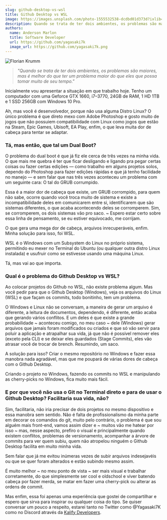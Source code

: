 ```yaml
---
slug: github-desktop-vs-wsl
title: Github Desktop vs WSL
image: https://images.unsplash.com/photo-1555532538-dcdbd01d373d?ixlib=rb-4.0.3&ixid=MnwxMjA3fDB8MHxwaG90by1wYWdlfHx8fGVufDB8fHx8&auto=format&fit=crop&w=964&q=80
description: Quando se trata de ter dois ambientes, os problemas são maiores, mas é melhor do que ter um problema maior do que eles que possa tomar muito de seu tempo.
authors:
  name: Anderson Marlon
  title: Software Developer
  url: https://github.com/yagasaki7k
  image_url: https://github.com/yagasaki7k.png
---
```


![](https://images.unsplash.com/photo-1555532538-dcdbd01d373d?ixlib=rb-4.0.3&ixid=MnwxMjA3fDB8MHxwaG90by1wYWdlfHx8fGVufDB8fHx8&auto=format&fit=crop&w=964&q=80 "Florian Krumm")

> _"Quando se trata de ter dois ambientes, os problemas são maiores, mas é melhor do que ter um problema maior do que eles que possa tomar muito de seu tempo."_

Inicialmente vou apresentar a situação em que trabalho hoje. Tenho um computador com uma Geforce GTX 1660, i7–3770, 24GB de RAM, 1 HD 1TB e 1 SSD 256GB com Windows 10 Pro.

Ah, mas você é desenvolvedor, porque não usa alguma Distro Linux?
O único problema é que direto mexo com Adobe Photoshop e gosto muito de jogos que não possuiem compatibilidade com Linux como jogos que estão na Steam, Epic Games, Ubisoft, EA Play, enfim, o que leva muita dor de cabeça para tentar se adaptar.

### Tá, mas então, que tal um Dual Boot?

O problema do dual boot é que já fiz ele cerca de três vezes na minha vida. O que mais me quebra é ter que ficar desligando e ligando pra pegar certas coisas ou fazer certas edições — como trabalho em alguns projetos solos, dependo do Photoshop para fazer edições rápidas e que já tenho facilidade no manejo — e sem falar que nas três vezes aconteceu um problema com um seguinte cara: O tal do GRUB corrumpido.

Essa é a maior dor de cabeça que existe, um GRUB corrompido, para quem não sabe, ocorre quando você troca muito de sistema e existe a incompatibilidade deles em comunicarem entre si, identificarem que são sistemas diferentes, o que acaba acontecendo deles se corromperem. Sim, se corromperem, os dois sistemas vão pro saco. ~ Espero estar certo sobre essa linha de pensamento, se eu estiver equivocado, me corrijam.

O que gera uma mega dor de cabeça, arquivos inrecuperáveis, enfim. Minha solução para isso, foi WSL.

WSL é o Windows com um Subsystem do Linux no próprio sistema, permitindo eu mexer no Terminal do Ubuntu (ou qualquer outra distro Linux instalada) e usufruir como se estivesse usando uma máquina Linux.

Tá, mas vai ao que importa.

### Qual é o problema do Github Desktop vs WSL?

Ao colocar projetos do Github no WSL, não existe problema algum. Mas você pedir para que o Github Desktop (Windows), veja os arquivos do Linux (WSL) e que façam os commits, todo bonitinho, tem um problema.

O Windows e Linux não se conversam, a maneira de gerar um arquivo é diferente, a leitura de documentos, dependendo, é diferente, então acaba que gerando vários conflitos. E um deles é que existe a grande probabilidade ~ aconteceu comigo, no meu caso ~ dele (Windows) gerar arquivos que jamais foram modificados ou criados e que só vão servir para poluir a aplicação e atrapalhar sua vida, já que não é possível remover eles (exceto pela CLI) e se deixar eles guardados (Stage Commits), eles vão atrasar você de trocar de brench. Resumindo, um saco.

A solução para isso? Criar o mesmo repositório no Windows e fazer essa manobra nada agradável, mas que me poupará de várias dores de cabeça com o Github Desktop.

Criando o projeto no Windows, fazendo os commits no WSL e manipulando as cherry-picks no Windows, fica muito mais fácil.

### E por que você não usa o Git no Terminal direto e para de usar o Github Desktop? Facilitaria sua vida, não?

Sim, facilitaria, não iria precisar de dois projetos no mesmo dispositivo e essa manobra sem sentido. Não é falta de profissionalismo da minha parte em decorar os comandos do git, muito pelo contrário, o problema é que sou alguém mais front-end, vamos assim dizer e ~ muitos vão me hatear por isso ~ mas, nesse aspecto, prefiro o visual e principalmente quando existem conflitos, problemas de versionamento, acompanhar a árvore de commits para ver quem subiu, quem não atropelou ninguém o Github Desktop facilita em muito minha vida.

Sem falar que já me evitou inúmeras vezes de subir arquivos indesejavéis ou que se quer foram alterados e estão subindo mesmo assim.

É muito melhor ~ no meu ponto de vista ~ ser mais visual e trabalhar corretamente, do que simplesmente ser cool e oldschool e viver batendo cabeça por fazer merda, se matar em fazer uma cherry-pick ou alterar as ordens de commit.

Mas enfim, essa foi apenas uma experiência que gostei de compartilhar e espero que sirva para inspirar ou qualquer coisa do tipo. Se quiser conversar um pouco a respeito, estarei tanto no Twitter como @Yagasaki7K como no Discord através da [Kalify Developers](https://discord.gg/jhSepmE7nN?ref=yagasaki.dev/blog).
